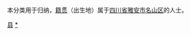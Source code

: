 {{Catnav|頁面分類|各種主題的頁面分類|依中国各省来作的分类|各地中国人|四川人|雅安人}}
{{Catnav|頁面分類|人物|各國人物|中国人|各地中国人|四川人|雅安人}}

本分类用于归纳，[[籍贯|籍贯]]（出生地）属于[[四川省|四川省]][[雅安市|雅安市]][[名山区|名山区]]的人士。

[[Category:雅安人|县]]
[[Category:名山区|*]]
